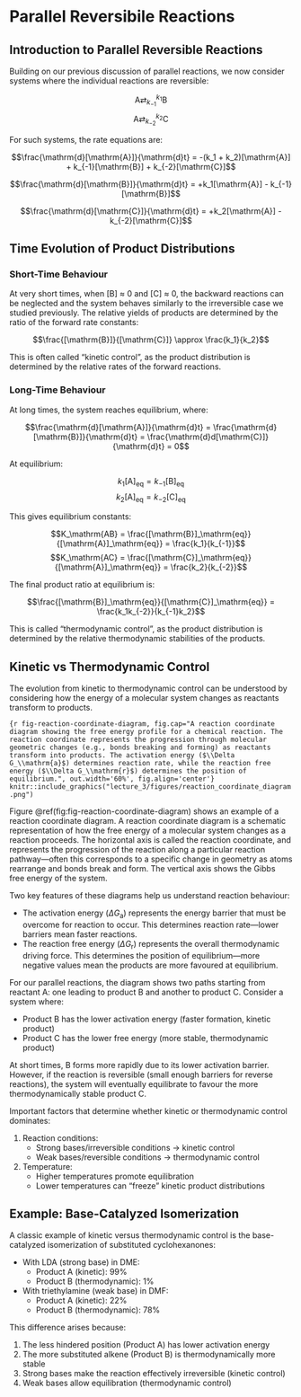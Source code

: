 # Parallel Reversibile Reactions {#lecture3}

## Introduction to Parallel Reversible Reactions

Building on our previous discussion of parallel reactions, we now consider systems where the individual reactions are reversible:

$$\mathrm{A} \mathrel{\mathop{\rightleftarrows}^{k_1}_{k_{-1}}} \mathrm{B}$$
$$\mathrm{A} \mathrel{\mathop{\rightleftarrows}^{k_2}_{k_{-2}}} \mathrm{C}$$

For such systems, the rate equations are:

$$\frac{\mathrm{d}[\mathrm{A}]}{\mathrm{d}t} = -(k_1 + k_2)[\mathrm{A}] + k_{-1}[\mathrm{B}] + k_{-2}[\mathrm{C}]$$

$$\frac{\mathrm{d}[\mathrm{B}]}{\mathrm{d}t} = +k_1[\mathrm{A}] - k_{-1}[\mathrm{B}]$$

$$\frac{\mathrm{d}[\mathrm{C}]}{\mathrm{d}t} = +k_2[\mathrm{A}] - k_{-2}[\mathrm{C}]$$

## Time Evolution of Product Distributions

### Short-Time Behaviour

At very short times, when [B] ≈ 0 and [C] ≈ 0, the backward reactions can be neglected and the system behaves similarly to the irreversible case we studied previously. The relative yields of products are determined by the ratio of the forward rate constants:

$$\frac{[\mathrm{B}]}{[\mathrm{C}]} \approx \frac{k_1}{k_2}$$

This is often called &ldquo;kinetic control&rdquo;, as the product distribution is determined by the relative rates of the forward reactions.

### Long-Time Behaviour

At long times, the system reaches equilibrium, where:

$$\frac{\mathrm{d}[\mathrm{A}]}{\mathrm{d}t} = \frac{\mathrm{d}[\mathrm{B}]}{\mathrm{d}t} = \frac{\mathrm{d}d[\mathrm{C}]}{\mathrm{d}t} = 0$$

At equilibrium:

$$k_1[\mathrm{A}]_\mathrm{eq} = k_{-1}[\mathrm{B}]_\mathrm{eq}$$
$$k_2[\mathrm{A}]_\mathrm{eq} = k_{-2}[\mathrm{C}]_\mathrm{eq}$$

This gives equilibrium constants:

$$K_\mathrm{AB} = \frac{[\mathrm{B}]_\mathrm{eq}}{[\mathrm{A}]_\mathrm{eq}} = \frac{k_1}{k_{-1}}$$
$$K_\mathrm{AC} = \frac{[\mathrm{C}]_\mathrm{eq}}{[\mathrm{A}]_\mathrm{eq}} = \frac{k_2}{k_{-2}}$$

The final product ratio at equilibrium is:

$$\frac{[\mathrm{B}]_\mathrm{eq}}{[\mathrm{C}]_\mathrm{eq}} = \frac{k_1k_{-2}}{k_{-1}k_2}$$

This is called &ldquo;thermodynamic control&rdquo;, as the product distribution is determined by the relative thermodynamic stabilities of the products.

## Kinetic vs Thermodynamic Control

The evolution from kinetic to thermodynamic control can be understood by considering how the energy of a molecular system changes as reactants transform to products.

```{r fig-reaction-coordinate-diagram, fig.cap="A reaction coordinate diagram showing the free energy profile for a chemical reaction. The reaction coordinate represents the progression through molecular geometric changes (e.g., bonds breaking and forming) as reactants transform into products. The activation energy ($\\Delta G_\\mathrm{a}$) determines reaction rate, while the reaction free energy ($\\Delta G_\\mathrm{r}$) determines the position of equilibrium.", out.width='60%', fig.align='center'}
knitr::include_graphics("lecture_3/figures/reaction_coordinate_diagram.png")
```

Figure \@ref(fig:fig-reaction-coordinate-diagram) shows an example of a reaction coordinate diagram. 
A reaction coordinate diagram is a schematic representation of how the free energy of a molecular system changes as a reaction proceeds. The horizontal axis is called the reaction coordinate, and represents the progression of the reaction along a particular reaction pathway&mdash;often this corresponds to a specific change in geometry as atoms rearrange and bonds break and form. The vertical axis shows the Gibbs free energy of the system. 

Two key features of these diagrams help us understand reaction behaviour:

- The activation energy ($\Delta G_\mathrm{a}$) represents the energy barrier that must be overcome for reaction to occur. This determines reaction rate—lower barriers mean faster reactions.
- The reaction free energy ($\Delta G_\mathrm{r}$) represents the overall thermodynamic driving force. This determines the position of equilibrium—more negative values mean the products are more favoured at equilibrium.

For our parallel reactions, the diagram shows two paths starting from reactant A: one leading to product B and another to product C. Consider a system where:

- Product B has the lower activation energy (faster formation, kinetic product)
- Product C has the lower free energy (more stable, thermodynamic product)

At short times, B forms more rapidly due to its lower activation barrier. However, if the reaction is reversible (small enough barriers for reverse reactions), the system will eventually equilibrate to favour the more thermodynamically stable product C.

Important factors that determine whether kinetic or thermodynamic control dominates:

1. Reaction conditions:
   - Strong bases/irreversible conditions → kinetic control
   - Weak bases/reversible conditions → thermodynamic control

2. Temperature:
   - Higher temperatures promote equilibration
   - Lower temperatures can "freeze" kinetic product distributions

## Example: Base-Catalyzed Isomerization

A classic example of kinetic versus thermodynamic control is the base-catalyzed isomerization of substituted cyclohexanones:

- With LDA (strong base) in DME:
  - Product A (kinetic): 99%
  - Product B (thermodynamic): 1%

- With triethylamine (weak base) in DMF:
  - Product A (kinetic): 22%
  - Product B (thermodynamic): 78%

This difference arises because:

1. The less hindered position (Product A) has lower activation energy
2. The more substituted alkene (Product B) is thermodynamically more stable
3. Strong bases make the reaction effectively irreversible (kinetic control)
4. Weak bases allow equilibration (thermodynamic control)
